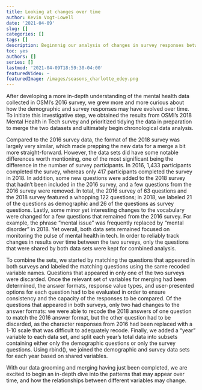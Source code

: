 ```yaml
---
title: Looking at changes over time
author: Kevin Vogt-Lowell
date: '2021-04-09'
slug: []
categories: []
tags: []
description: Beginnnig our analysis of changes in survey responses between 2016 and 2018
toc: yes
authors: []
series: []
lastmod: '2021-04-09T18:59:30-04:00'
featuredVideo: ~
featuredImage: /images/seasons_charlotte_edey.png
---
```


After developing a more in-depth understanding of the mental health data collected in OSMI's 2016 survey, we grew more and more curious about how the demographic and survey responses may have evolved over time. To initiate this investigative step, we obtained the results from OSMI's 2018 Mental Health in Tech survey and prioritized tidying the data in preparation to merge the two datasets and ultimately begin chronological data analysis.

Compared to the 2016 survey data, the format of the 2018 survey was largely very similar, which made prepping the new data for a merge a bit more straight-forward. However, the data sets did have some notable differences worth mentioning, one of the most significant being the difference in the number of survey participants. In 2016, 1,433 participants completed the survey, whereas only 417 participants completed the survey in 2018. In addition, some new questions were added to the 2018 survey that hadn't been included in the 2016 survey, and a few questions from the 2016 survey were removed. In total, the 2016 survey of 63 questions and the 2018 survey featured a whopping 122 questions; in 2018, we labeled 21 of the questions as demographic and 26 of the questions as survey questions. Lastly, some minor yet interesting changes to the vocabulary were changed for a few questions that remained from the 2016 survey. For example, the phrase "mental issue" was frequently replaced by "mental disorder" in 2018. Yet overall, both data sets remained focused on monitoring the pulse of mental health in tech. In order to reliably track changes in results over time between the two surveys, only the questions that were shared by both data sets were kept for combined analysis.

To combine the sets, we started by matching the questions that appeared in both surveys and labeled the matching questions using the same recoded variable names. Questions that appeared in only one of the two surveys were discarded. Once the relevant set of variables for merging had been determined, the answer formats, response value types, and user-presented options for each question had to be evaluated in order to ensure consistency and the capacity of the responses to be compared. Of the questions that appeared in both surveys, only two had changes to the answer formats: we were able to recode the 2018 answers of one question to match the 2016 answer format, but the other question had to be discarded, as the character responses from 2016 had been replaced with a 1-10 scale that was difficult to adequately recode. Finally, we added a "year" variable to each data set, and split each year's total data into subsets containing either only the demographic questions or only the survey questions. Using rbind(), we joined the demographic and survey data sets for each year based on shared variables.

With our data grooming and merging having just been completed, we are excited to begin an in-depth dive into the patterns that may appear over time, and how the relationships between different variables may change.